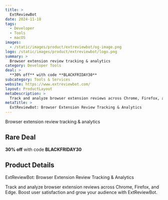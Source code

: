 ```yaml
---
title: >
  ExtReviewBot
date: 2024-11-18
tags:
  - Developer
  - Tools
  - macOS
images:
  - /static/images/product/extreviewbot/og-image.png
logo: /static/images/product/extreviewbot/logo.png
summary: >
  Browser extension review tracking & analytics
category: Developer Tools
deal: >
  **30% off** with code **BLACKFRIDAY30**
subcategory: Tools & Services
website: https://www.extreviewbot.com/
layout: ProductLayout
metaDescription: >
  Track and analyze browser extension reviews across Chrome, Firefox, and Edge. Boost user satisfaction and grow your audience with ExtReviewBot.
metaTitle: >
  ExtReviewBot: Browser Extension Review Tracking & Analytics
---
```

Browser extension review tracking & analytics

## Rare Deal

**30% off** with code **BLACKFRIDAY30**
## Product Details
ExtReviewBot: Browser Extension Review Tracking & Analytics

Track and analyze browser extension reviews across Chrome, Firefox, and Edge. Boost user satisfaction and grow your audience with ExtReviewBot.
